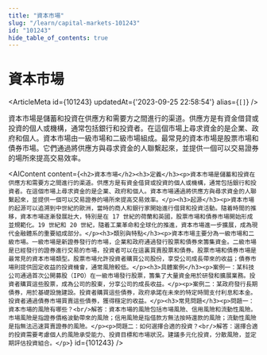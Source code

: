 ```yaml
---
title: "資本市場"
slug: "/learn/capital-markets-101243"
id: "101243"
hide_table_of_contents: true
---
```



# 資本市場

<ArticleMeta id={101243} updatedAt={'2023-09-25 22:58:54'} alias={`[]`} />
<div className='border-solid border-b border-t-0 my-4 border-[var(--ifm-color-gray-300)]' />

資本市場是儲蓄和投資在供應方和需要方之間進行的渠道。供應方是有資金借貸或投資的個人或機構，通常包括銀行和投資者。在這個市場上尋求資金的是企業、政府和個人。資本市場由一級市場和二級市場組成。最常見的資本市場是股票市場和債券市場。它們通過將供應方與尋求資金的人聯繫起來，並提供一個可以交易證券的場所來提高交易效率。

<AIContent content={`<h2>資本市場</h2><h3>定義</h3><p>資本市場是儲蓄和投資在供應方和需要方之間進行的渠道。供應方是有資金借貸或投資的個人或機構，通常包括銀行和投資者。在這個市場上尋求資金的是企業、政府和個人。資本市場通過將供應方與尋求資金的人聯繫起來，並提供一個可以交易證券的場所來提高交易效率。</p><h3>起源</h3><p>資本市場的起源可以追溯到中世紀的歐洲，當時的商人和銀行家開始進行借貸和投資活動。隨着時間的推移，資本市場逐漸發展壯大，特別是在 17 世紀的荷蘭和英國，股票市場和債券市場開始形成並規範化。19 世紀和 20 世紀，隨着工業革命和全球化的推進，資本市場進一步擴展，成為現代金融體系的重要組成部分。</p><h3>類別與特點</h3><p>資本市場主要分為一級市場和二級市場。一級市場是新證券發行的市場，企業和政府通過發行股票和債券來籌集資金。二級市場是已經發行的證券進行交易的市場，投資者可以在這裏買賣股票和債券。股票市場和債券市場是最常見的資本市場類型。股票市場允許投資者購買公司股份，享受公司成長帶來的收益；債券市場則提供固定收益的投資機會，通常風險較低。</p><h3>具體案例</h3><p>案例一：某科技公司通過首次公開募股（IPO）在一級市場發行股票，籌集了大量資金用於研發和擴展業務。投資者購買這些股票，成為公司的股東，分享公司的成長收益。</p><p>案例二：某政府發行長期債券，用於基礎設施建設。投資者購買這些債券，政府承諾在未來的特定時間支付利息和本金。投資者通過債券市場買賣這些債券，獲得穩定的收益。</p><h3>常見問題</h3><p>問題一：資本市場的風險有哪些？<br/>解答：資本市場的風險包括市場風險、信用風險和流動性風險。市場風險是指證券價格波動帶來的風險；信用風險是指借款方無法按時還款的風險；流動性風險是指無法迅速買賣證券的風險。</p><p>問題二：如何選擇合適的投資？<br/>解答：選擇合適的投資需要考慮個人的風險承受能力、投資目標和市場狀況。建議多元化投資，分散風險，並定期評估投資組合。</p>`} id={101243} />
